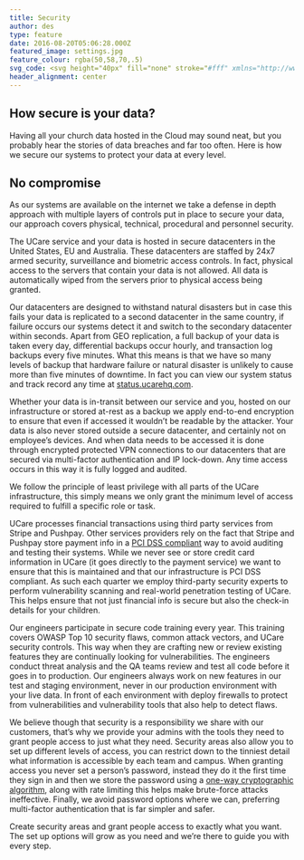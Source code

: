 ```yaml
---
title: Security
author: des
type: feature
date: 2016-08-20T05:06:28.000Z
featured_image: settings.jpg
feature_colour: rgba(50,58,70,.5)
svg_code: <svg height="40px" fill="none" stroke="#fff" xmlns="http://www.w3.org/2000/svg" viewBox="0 0 24 24"><g fill="none" stroke="#fff" stroke-linejoin="round" stroke-miterlimit="10"><circle cx="12" cy="15" r=".5"/><path stroke-linecap="round" d="M12 15.5v3"/><path d="M3.5 9.5h17v14h-17zM6.5 6C6.5 2.962 8.962.5 12 .5s5.5 2.462 5.5 5.5v3.5h-11V6z"/></g></svg>
header_alignment: center
---
```


## How secure is your data?

Having all your church data hosted in the Cloud may sound neat, but you probably hear the stories of data breaches and far too often. Here is how we secure our systems to protect your data at every level.

## No compromise

As our systems are available on the internet we take a defense in depth approach with multiple layers of controls put in place to secure your data, our approach covers physical, technical, procedural and personnel security.

The UCare service and your data is hosted in secure datacenters in the United States, EU and Australia. These datacenters are staffed by 24x7 armed security, surveillance and biometric access controls. In fact, physical access to the servers that contain your data is not allowed. All data is automatically wiped from the servers prior to physical access being granted.

Our datacenters are designed to withstand natural disasters but in case this fails your data is replicated to a second datacenter in the same country, if failure occurs our systems detect it and switch to the secondary datacenter within seconds. Apart from GEO replication, a full backup of your data is taken every day, differential backups occur hourly, and transaction log backups every five minutes. What this means is that we have so many levels of backup that hardware failure or natural disaster is unlikely to cause more than five minutes of downtime. In fact you can view our system status and track record any time at [status.ucarehq.com](http://status.ucarehq.com/).

Whether your data is in-transit between our service and you, hosted on our infrastructure or stored at-rest as a backup we apply end-to-end encryption to ensure that even if accessed it wouldn’t be readable by the attacker. Your data is also never stored outside a secure datacenter, and certainly not on employee’s devices. And when data needs to be accessed it is done through encrypted protected VPN connections to our datacenters that are secured via multi-factor authentication and IP lock-down. Any time access occurs in this way it is fully logged and audited.

We follow the principle of least privilege with all parts of the UCare infrastructure, this simply means we only grant the minimum level of access required to fulfill a specific role or task.

UCare processes financial transactions using third party services from Stripe and Pushpay. Other services providers rely on the fact that Stripe and Pushpay store payment info in a [PCI DSS compliant](https://en.wikipedia.org/wiki/Payment_Card_Industry_Data_Security_Standard) way to avoid auditing and testing their systems. While we never see or store credit card information in UCare (it goes directly to the payment service) we want to ensure that this is maintained and that our infrastructure is PCI DSS compliant. As such each quarter we employ third-party security experts to perform vulnerability scanning and real-world penetration testing of UCare. This helps ensure that not just financial info is secure but also the check-in details for your children.

Our engineers participate in secure code training every year. This training covers OWASP Top 10 security flaws, common attack vectors, and UCare security controls. This way when they are crafting new or review existing features they are continually looking for vulnerabilities. The engineers conduct threat analysis and the QA teams review and test all code before it goes in to production. Our engineers always work on new features in our test and staging environment, never in our production environment with your live data. In front of each environment with deploy firewalls to protect from vulnerabilities and vulnerability tools that also help to detect flaws.

We believe though that security is a responsibility we share with our customers, that’s why we provide your admins with the tools they need to grant people access to just what they need. Security areas also allow you to set up different levels of access, you can restrict down to the tinniest detail what information is accessible by each team and campus. When granting access you never set a person’s password, instead they do it the first time they sign in and then we store the password using a [one-way cryptographic algorithm](https://en.wikipedia.org/wiki/Cryptographic_hash_function), along with rate limiting this helps make brute-force attacks ineffective. Finally, we avoid password options where we can, preferring multi-factor authentication that is far simpler and safer.

<ThreeUp>
	Create security areas and grant people access to exactly what you want. The set up options will grow as you need and
	we’re there to guide you with every step.
</ThreeUp>
